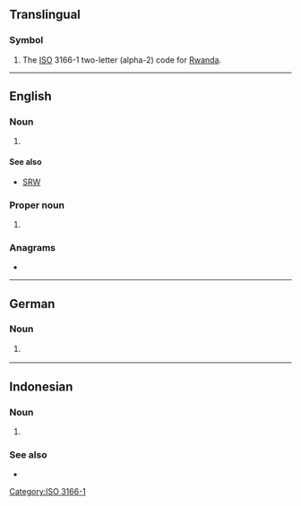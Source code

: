 {{also|rw|.rw}}
==Translingual==

===Symbol===
{{head|mul|symbol}}

# The [[ISO]] 3166-1 two-letter (alpha-2) code for [[Rwanda]].

[[Category:ISO 3166-1]]

----

==English==

===Noun===
{{en-noun}}

# {{lb|en|mathematics|probability}} {{initialism of|en|random walk}}

====See also====
* [[SRW]]

===Proper noun===
{{en-proper noun}}

# {{lb|en|Internet}} {{initialism of|en|{{w|RationalWiki}}}}

===Anagrams===
* {{anagrams|en|a=rw|WR|w****r}}

----

==German==

===Noun===
{{de-noun|m|RWs|-}}

# {{lb|de|law of compensation}} {{abbreviation of|de|Restwert}}

----
==Indonesian==

===Noun===
{{id-noun}}

# {{initialism of|id|rukun warga}}

===See also===
* {{l|id|RT}}